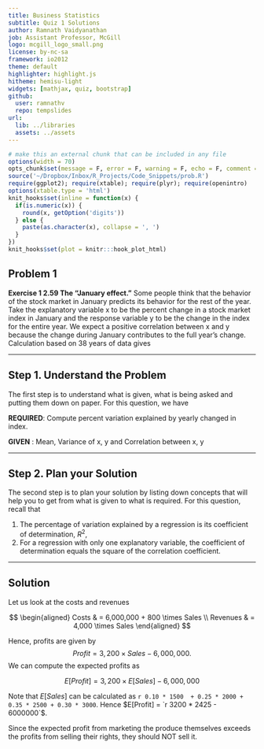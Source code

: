 ```yaml
---
title: Business Statistics
subtitle: Quiz 1 Solutions
author: Ramnath Vaidyanathan
job: Assistant Professor, McGill 
logo: mcgill_logo_small.png
license: by-nc-sa
framework: io2012
theme: default
highlighter: highlight.js
hitheme: hemisu-light
widgets: [mathjax, quiz, bootstrap]
github:
  user: ramnathv
  repo: tempslides
url:
  lib: ../libraries
  assets: ../assets
---
```


```r
# make this an external chunk that can be included in any file
options(width = 70)
opts_chunk$set(message = F, error = F, warning = F, echo = F, comment = NA, fig.align = 'center', dpi = 100, fig.height = 4.5, fig.width = 8, tidy = F, fig.path = 'fig/', cache = FALSE, cache.path = '.cache/')
source('~/Dropbox/Inbox/R_Projects/Code_Snippets/prob.R')
require(ggplot2); require(xtable); require(plyr); require(openintro)
options(xtable.type = 'html')
knit_hooks$set(inline = function(x) {
  if(is.numeric(x)) {
    round(x, getOption('digits'))
  } else {
    paste(as.character(x), collapse = ', ')
  }
})
knit_hooks$set(plot = knitr:::hook_plot_html)
```

## Problem 1 ##

<style type="text/css">
article > p, article li{
/*  font-family: "Lucida Grande";*/
/*  color: #363636;*/
}
</style>

**Exercise 1 2.59 The "January effect."** Some people think that the behavior of the stock market in January predicts its behavior for the rest of the year. Take the explanatory variable x to be the percent change in a stock market index in January and the response variable y to be the change in the index for the entire year. We expect a positive correlation between x and y because the change during January contributes to the full year’s change. Calculation based on 38 years of data gives

---

## Step 1. Understand the Problem ##

The first step is to understand what is given, what is being asked and putting them down on paper. For this question, we have

**REQUIRED**: Compute percent variation explained by yearly changed in index.

**GIVEN**   :  Mean, Variance of x, y and Correlation between x, y

---

## Step 2. Plan your Solution

The second step is to plan your solution by listing down concepts that will help you to get from what is given to what is required.
For this question, recall that 

1. The percentage of variation explained by a regression is its coefficient of determination, $R^2$, 
2. For a regression with only one explanatory variable, the coefficient of determination equals the square of the correlation coefficient.

---

## Solution ##

Let us look at the costs and revenues

$$
\begin{aligned}
Costs & = 6,000,000 + 800 \times Sales \\
Revenues & = 4,000 \times Sales
\end{aligned}
$$

Hence, profits are given by $$Profit = 3,200\times Sales - 6,000,000.$$ We can compute the expected profits as

$$E[Profit] = 3,200 \times E[Sales] - 6,000,000$$

Note that $E[Sales]$ can be calculated as `r 0.10 * 1500  + 0.25 * 2000 + 0.35 * 2500 + 0.30 * 3000`. Hence $E[Profit] = `r 3200 * 2425 - 6000000`$.

Since the expected profit from marketing the produce themselves exceeds the profits from selling their rights, they should NOT sell it.
